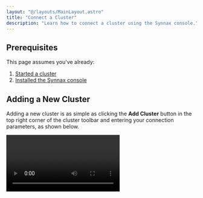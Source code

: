 ```yaml
---
layout: "@/layouts/MainLayout.astro"
title: "Connect a Cluster"
description: "Learn how to connect a cluster using the Synnax console."
---
```



## Prerequisites

This page assumes you've already:

1. [Started a cluster](/deploy/get-started)
2. [Installed the Synnax console](/console/get-started)

## Adding a New Cluster

Adding a new cluster is as simple as clicking the **Add Cluster** button in the top
right corner of the cluster toolbar and entering your connection parameters, as shown
below.

<Video client:only="react" id="visualize/connect-a-cluster" />

This will add a new cluster to the list and set it as active. Delta continuously monitors
the connection to the cluster and displays it in the bottom right corner of the UI.

### Parameters

<Table
  columns={[
    {
      key: "name",
      name: "Name"
    },
    {
      key: "description",
      name: "Description"
    }
  ]}
  data={[
    {
      name: "Name",
      description: "A human-readable name for the cluster."
    },
    {
      name: "Host",
      description: "The hostname or IP address of the cluster."
    },
    {
      name: "Port",
      description: "The port number of the cluster."
    },
    {
      name: "Username",
      description: "The username to use when connecting to the cluster."
    },
    {
      name: "Password",
      description: "The password to use when connecting to the cluster."
    },
    {
      name: "Secure",
      description:
        "A boolean value indicating whether to use TLS when connecting to the cluster. This parameter only works with secure clusters."
    }
  ]}
/>

## Switching Clusters

If you have multiple clusters, you can switch between them by double clicking on the
cluster you'd like to to connect in the toolbar.

<Video client:only="react" id="visualize/switch-clusters" />
